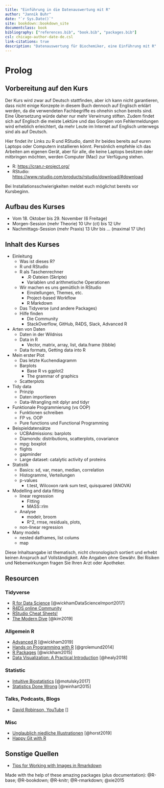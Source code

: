 ```yaml
--- 
title: "Einführung in die Datenauswertung mit R"
author: "Jannik Buhr"
date: "`r Sys.Date()`"
site: bookdown::bookdown_site
documentclass: book
bibliography: ["references.bib", "book.bib", "packages.bib"]
csl: chicago-author-date-de.csl
link-citations: true
description: "Datenauswertung für Biochemiker, eine Einführung mit R"
---
```


# Prolog {-}

## Vorbereitung auf den Kurs

Der Kurs wird zwar auf Deutsch stattfinden, aber ich kann nicht garantieren, dass
nicht einige Konzepte in diesem Buch dennoch auf Englisch erklärt werden,
da die verwendeten Fachbegriffe es ohnehin schon bereits sind. Eine Übersetzung würde
daher nur mehr Verwirrung stiften. Zudem findet sich auf Englisch die meiste Lektüre und das Googlen von Fehlermeldungen wird erheblich erleichtert, da mehr Leute im
Internet auf Englisch unterwegs sind als auf Deutsch.

Hier findet ihr Links zu R und RStudio, damit ihr
beides bereits auf euren Laptops oder Computern installieren könnt.
Persönlich empfehle ich das Arbeiten am eigenen Gerät, aber
für alle, die keine Laptops besitzen oder mitbringen
möchten, werden Computer (Mac) zur Verfügung stehen.

- R: [https://cran.r-project.org/](https://cran.r-project.org/)
- RStudio: [https://www.rstudio.com/products/rstudio/download/#download](https://www.rstudio.com/products/rstudio/download/#download)

Bei Installationsschwierigkeiten meldet euch möglichst bereits vor Kursbeginn.

## Aufbau des Kurses

- Vom 18. Oktober bis 29. November (6 Freitage)
- Morgen-Session (mehr Theorie) 10 Uhr (ct) bis 12 Uhr
- Nachmittags-Session (mehr Praxis) 13 Uhr bis ... (maximal 17 Uhr)

## Inhalt des Kurses

- Einleitung
  - Was ist dieses R?
  - R und RStudio
  - R als Taschenrechner
    - .R-Dateien (Skripte)
    - Variablen und arithmetische Operationen
  - Wir machen es uns gemütlich in RStudio
    - Einstellungen, Themes, etc.
    - Project-based Workflow
    - R Markdown
  - Das Tidyverse (und andere Packages)
  - Hilfe finden
    - Die Community
    - StackOverflow, GitHub, R4DS, Slack, Advanced R
- Arten von Daten
  - Daten in der Wildniss
  - Data in R
    - Vector, matrix, array, list, data.frame (tibble)
  - Data formats, Getting data into R
- Mein erster Plot
  - Das letzte Kuchendiagramm
  - Barplots
    - Base R vs ggplot2
    - The grammar of graphics
  - Scatterplots
- Tidy data
  - Prinzip
  - Daten importieren
  - Data-Wrangling mit dplyr and tidyr
- Funktionale Programmierung (vs OOP)
  - Funktionen schreiben
  - FP vs. OOP
  - Pure functions und Functional Programming
- Beispieldatensätze
  - UCBAdmissions: barplots
  - Diamonds: distributions, scatterplots, covariance
  - mpg: boxplot
  - flights
  - gapminder
  - Large dataset: catalytic activity of proteins
- Statistik
  - Basics: sd, var, mean, median, correlation
  - Histogramme, Verteilungen
  - p-values
    - t.test, Wilcoxon rank sum test, quisquared (ANOVA)
- Modelling and data fitting
  - linear regression
    - Fitting
    - MASS::rlm
  - Analyse
    - modelr, broom
    - R^2, rmse, residuals, plots,
  - non-linear regression
- Many models
  - nested datframes, list colums
  - map

Diese Inhaltsangabe ist thematisch, nicht chronologisch sortiert
und erhebt keinen Anspruch auf Vollständigkeit. Alle Angaben ohne Gewähr.
Bei Risiken und Nebenwirkungen fragen Sie Ihren Arzt oder Apotheker.

## Resourcen

### Tidyverse

- [R for Data Science](https://r4ds.had.co.nz/) [@wickhamDataScienceImport2017]
- [R4DS online Community](https://www.rfordatasci.com/)
- [RStudio Cheat Sheets!](https://www.rstudio.com/resources/cheatsheets/)
- [The Modern Dive](https://moderndive.com/) [@kim2019]

### Allgemein R

- [Advanced R](https://adv-r.hadley.nz/) [@wickham2019]
- [Hands on Programming with R](https://rstudio-education.github.io/hopr/) [@grolemund2014]
- [R Packages](http://r-pkgs.had.co.nz/) [@wickham2015]
- [Data Visualization: A Practical Introduction](https://socviz.co/index.html) [@healy2018]

### Statistic

- [Intuitive Biostatistics](http://www.intuitivebiostatistics.com/) [@motulsky2017]
- [Statistics Done Wrong](https://www.statisticsdonewrong.com/) [@reinhart2015]

### Talks, Podcasts, Blogs

- [David Robinson, YouTube](https://www.youtube.com/user/safe4democracy) []

### Misc

- [Unglaublich niedliche Illustrationen](https://github.com/allisonhorst/stats-illustrations) [@horst2019]
- [Happy Git with R](https://happygitwithr.com/)

## Sonstige Quellen

- [Tips for Working with Images in Rmarkdown](http://zevross.com/blog/2017/06/19/tips-and-tricks-for-working-with-images-and-figures-in-r-markdown-documents/)

Made with the help of these amazing packages (plus documentation):
@R-base; @R-bookdown; @R-knitr; @R-rmarkdown; @xie2015

